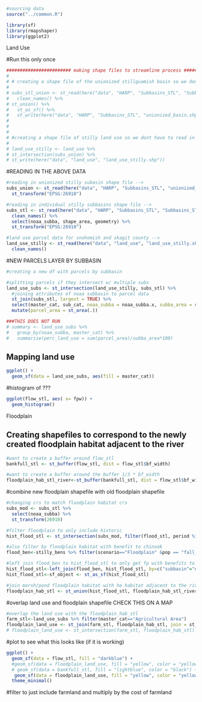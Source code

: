 ```r
#sourcing data
source("../common.R")

library(sf)
library(rmapshaper)
library(ggplot2)
```


######################################## Land Use #####################################
#Run this only once
```r
######################## making shape files to streamline process ##################### 
# 
# # creating a shape file of the unionized stillguamish basin so we don't have to redo this operation every time
# 
# subs_stl_union <- st_read(here("data", "HARP", "Subbasins_STL", "Subbasins_STL_20220928.shp")) %>%
#   clean_names() %>%
# st_union() %>%
#   st_as_sf() %>%
#   st_write(here("data", "HARP", "Subbasins_STL", "unionized_basin.shp"))
# 
# 
# 
# #creating a shape file of stilly land use so we dont have to read in all the stillaguamish and skagit data and then transform and filter it each time -->
# 
# land_use_stilly <- land_use %>%
# st_intersection(subs_union) %>%
# st_write(here("data", "land_use", "land_use_stilly.shp"))
```

#READING IN THE ABOVE DATA
```r
#reading in unionized stilly subasin shape file -->
subs_union <- st_read(here("data", "HARP", "Subbasins_STL", "unionized_basin.shp")) %>% 
  st_transform("EPSG:26910")

#reading in individual stilly subbasins shape file -->
subs_stl <- st_read(here("data", "HARP", "Subbasins_STL", "Subbasins_STL_20220928.shp")) %>%
  clean_names() %>% 
  select(noaa_subba, shape_area, geometry) %>% 
  st_transform("EPSG:26910") 

#land use parcel data for snohomish and skagit county -->
land_use_stilly <- st_read(here("data", "land_use", "land_use_stilly.shp")) %>% 
  clean_names()
```

#NEW PARCELS LAYER BY SUBBASIN 
```r
#creating a new df with parcels by subbasin 

#splitting parcels if they intersect w/ multiple subs 
land_use_subs <- st_intersection(land_use_stilly, subs_stl) %>% 
  #joining attributes of noaa subbasin to parcel data 
  st_join(subs_stl, largest = TRUE) %>% 
  select(master_cat, sub_cat, noaa_subba = noaa_subba.x, subba_area = shape_area.x) %>% 
  mutate(parcel_area = st_area(.))

###THIS DOES NOT RUN
# summary <- land_use_subs %>% 
#   group_by(noaa_subba, master_cat) %>% 
#   summarise(perc_land_use = sum(parcel_area)/subba_area*100)
```

## Mapping land use
```r
ggplot() + 
  geom_sf(data = land_use_subs, aes(fill = master_cat))
```

#histogram of ???
```r
ggplot(flow_stl, aes( x= fpw)) +
  geom_histogram()
```

#################################### Floodplain ###################################
## Creating shapefiles to correspond to the newly created floodplain habitat adjacent to the river

```r
#want to create a buffer around flow_stl
bankfull_stl <- st_buffer(flow_stl, dist = flow_stl$bf_width)

#want to create a buffer around the buffer 1/3 * bf_width
floodplain_hab_stl_river<-st_buffer(bankfull_stl, dist = flow_stl$bf_width*(1/3))

```

#combine new floodplain shapefile with old floodplain shapefile
```r
#changing crs to match floodplain habitat crs
subs_mod <- subs_stl %>% 
  select(noaa_subba) %>% 
  st_transform(26910) 

#filter floodplain to only include historic
hist_flood_stl <- st_intersection(subs_mod, filter(flood_stl, period %in% "Hist"))

#also filter by floodplain habitat with benefit to chinook
flood_ben<-stilly_bens %>% filter(scenario=="Floodplain" &pop == "fall_chinook" & perc_change > 0)

#left join flood_ben to hist_flood_stl to only get fp with benefits to chinook
hist_flood_stl<-left_join(flood_ben, hist_flood_stl, by=c("subbasin"="noaa_subba"))
hist_flood_stl<-sf_object <- st_as_sf(hist_flood_stl)

#join marsh/pond floodplain habitat with he habitat adjacent to the river
floodplain_hab_stl <- st_union(hist_flood_stl, floodplain_hab_stl_river)
```

#overlap land use and floodplain shapefile
CHECK THIS ON A MAP
```r
#overlap the land use with the floodplain_hab_stl
farm_stl<-land_use_subs %>% filter(master_cat=="Agricultural Area")
floodplain_land_use <- st_join(farm_stl, floodplain_hab_stl, join = st_intersects)
# floodplain_land_use <- st_intersection(farm_stl, floodplain_hab_stl)
```

#plot to see what this looks like (if it is working)
```r
ggplot() +
  geom_sf(data = flow_stl, fill = "darkblue") +
  #geom_sf(data = floodplain_land_use, fill = "yellow", color = "yellow") +
  # geom_sf(data = bankfull_stl, fill = "lightblue", color = "black") +
   geom_sf(data = floodplain_land_use, fill = "yellow", color = "yellow") +
  theme_minimal()
```

#filter to just include farmland and multiply by the cost of farmland
```r

```

